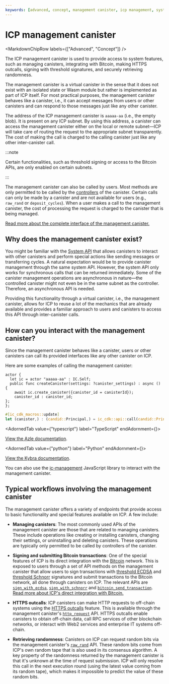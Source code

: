 ```yaml
---
keywords: [advanced, concept, management canister, icp management, system api, system, canister, system canister]
---
```



# ICP management canister

<MarkdownChipRow labels={["Advanced", "Concept"]} />

The ICP management canister is used to provide access to system features, such as managing canisters, integrating with Bitcoin, making HTTPS outcalls, signing with threshold signatures, and securely retrieving randomness.

The management canister is a virtual canister in the sense that it does not exist with an isolated state or Wasm module but rather is implemented as part of ICP itself. For most practical purposes, the management canister behaves like a canister, i.e., it can accept messages from users or other canisters and can respond to those messages just like any other canister.

The address of the ICP management canister is `aaaaa-aa` (i.e., the empty blob). It is present on any ICP subnet. By using this address, a canister can access the management canister either on the local or remote subnet—ICP will take care of routing the request to the appropriate subnet transparently. The cost of making the call is charged to the calling canister just like any other inter-canister call.

:::note

Certain functionalities, such as threshold signing or access to the Bitcoin APIs, are only enabled on certain subnets.

:::

The management canister can also be called by users. Most methods are only permitted to be called by the [controllers](/docs/current/building-dapps/managing-dapps/control) of the canister. Certain calls can only be made by a canister and are not available for users (e.g., `raw_rand` or `deposit_cycles`). When a user makes a call to the management canister, the cost of processing the request is charged to the canister that is being managed.

[Read more about the complete interface of the management canister.](/docs/current/references/ic-interface-spec#ic-candid)

## Why does the management canister exist?

You might be familiar with the [System API](/docs/current/references/ic-interface-spec#system-api) that allows canisters to interact with other canisters and perform special actions like sending messages or transferring cycles. A natural expectation would be to provide canister management through the same system API. However, the system API only works for synchronous calls that can be returned immediately. Some of the canister management operations are asynchronous in nature—the controlled canister might not even be in the same subnet as the controller. Therefore, an asynchronous API is needed.

Providing this functionality through a virtual canister, i.e., the management canister, allows for ICP to reuse a lot of the mechanics that are already available and provides a familiar approach to users and canisters to access this API through inter-canister calls.

## How can you interact with the management canister?

Since the management canister behaves like a canister, users or other canisters can call its provided interfaces like any other canister on ICP.

Here are some examples of calling the management canister:

<AdornedTabs groupId="language">
<TabItem value="motoko" label="Motoko" default>

```motoko no-repl
actor {
  let ic = actor "aaaaa-aa" : IC.Self;
  public func createCanister(settings: ?canister_settings) : async () {
    await ic.create_canister({canister_id = canisterId});
    canister_id : canister_id;
};
};
```

</TabItem>

<TabItem value="rust" label="Rust">

```rust
#[ic_cdk_macros::update]
let (canister,) : (candid::Principal,) = ic_cdk::api::call(candid::Principal::management_canister(), "create_canister", ()).await?;
```
</TabItem>

<AdornedTab value={"typescript"} label="TypeScript" endAdornment={<BetaChip />}>

[View the Azle documentation](https://demergent-labs.github.io/azle/).

</AdornedTab>

<AdornedTab value={"python"} label="Python" endAdornment={<BetaChip />}>

[View the Kybra documentation](https://demergent-labs.github.io/kybra/).

</AdornedTab>
</AdornedTabs>

You can also use the [ic-management](https://github.com/dfinity/ic-js/tree/main/packages/ic-management) JavaScript library to interact with the management canister.

## Typical workflows involving the management canister

The management canister offers a variety of endpoints that provide access to basic functionality and special features available on ICP. A few include:

- **Managing canisters**: The most commonly used APIs of the management canister are those that are related to managing canisters. These include operations like creating or installing canisters, changing their settings, or uninstalling and deleting canisters. These operations are typically only permitted to be called by controllers of the canister.

- **Signing and submitting Bitcoin transactions**: One of the special features of ICP is its direct integration with the [Bitcoin](/docs/current/building-dapps/chain-fusion/bitcoin/overview) network. This is exposed to users through a set of API methods on the management canister that allow users to sign transactions with [threshold ECDSA](/docs/current/building-dapps/using-network-features/signatures/t-ecdsa) and [threshold Schnorr](/docs/current/building-dapps/using-network-features/signatures/t-schnorr) signatures and submit transactions to the Bitcoin network, all done through canisters on ICP. The relevant APIs are [`sign_with_ecdsa`](/docs/current/references/ic-interface-spec#ic-sign_with_ecdsa), [`sign_with_schnorr`](/docs/current/references/ic-interface-spec#ic-sign_with_schnorr) and [`bitcoin_send_transaction`](/docs/current/references/ic-interface-spec#ic-bitcoin_send_transaction). [Read more about ICP's direct integration with Bitcoin.](/docs/current/building-dapps/chain-fusion/bitcoin/overview)

- **HTTPS outcalls**: ICP canisters can make HTTP requests to off-chain systems using the [HTTPS outcalls](/docs/current/building-dapps/using-network-features/using-http/https-outcalls/overview) feature. This is available through the management canister's [`http_request`](/docs/current/references/ic-interface-spec#ic-http_request) API. HTTPS outcalls enable canisters to obtain off-chain data, call RPC services of other blockchain networks, or interact with Web2 services and enterprise IT systems off-chain.

- **Retrieving randomness**: Canisters on ICP can request random bits via the management canister's [`raw_rand`](/docs/current/references/ic-interface-spec#ic-raw_rand) API. These random bits come from ICP's own random tape that is also used in its consensus algorithm. A key property of the randomness returned by the management canister is that it's unknown at the time of request submission. ICP will only resolve this call in the next execution round (using the latest value coming from its random tape), which makes it impossible to predict the value of these random bits.